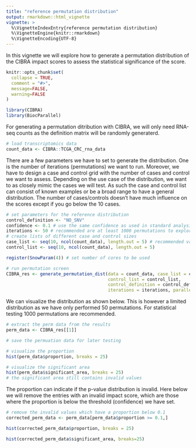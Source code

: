 ```yaml
---
title: "reference permutation distribution"
output: rmarkdown::html_vignette
vignette: >
  %\VignetteIndexEntry{reference permutation distribution}
  %\VignetteEngine{knitr::rmarkdown}
  %\VignetteEncoding{UTF-8}
---
```


In this vignette we will explore how to generate a permutation distribution of the CIBRA impact scores to assess the statistical significance of the score.

```r
knitr::opts_chunk$set(
  collapse = TRUE,
  comment = "#>",
  message=FALSE, 
  warning=FALSE
)
```

```r
library(CIBRA)
library(BiocParallel)
```

For generating a permutation ditribution with CIBRA, we will only need RNA-seq counts as the definition matrix will be randomly generaterd.

```r
# load transcriptomics data
count_data <- CIBRA::TCGA_CRC_rna_data
```

There are a few parameters we have to set to generate the distribution. One is the number of iterations (permutations) we want to run. Moreover, we have to design a case and control grid with the number of cases and control we want to assess. Depending on the use case of the distribution, we want to as closely mimic the cases we will test. As such the case and control list can consist of known examples or be a broad range to have a general distribution. The number of cases/controls doesn't have much influence on the scores except if you go below the 10 cases.

```r
# set parameters for the reference distribution
control_definition <- "NO_SNV"
confidence <- 0.1 # use the same confidence as used in standard analysis
iterations <- 50 # recommended are at least 1000 permutations to explore the full space
# create lists of different case and control sizes
case_list <- seq(10, ncol(count_data), length.out = 5) # recommended value is at least 20 different case and control values
control_list <- seq(10, ncol(count_data), length.out = 5)

register(SnowParam(4)) # set number of cores to be used

# run permutation screen
CIBRA_res <- generate_permutation_dist(data = count_data, case_list = case_list, 
                                       control_list = control_list, 
                                       control_definition = control_definition, confidence = confidence, 
                                       iterations = iterations, parallel = TRUE, permutation = "sample")
```

We can visualize the distribution as shown below. This is however a limited distribution as we have only performed 50 permutations. For statistical testing 1000 permutations are recommended.

```r
# extract the perm data from the results
perm_data <- CIBRA_res[[1]]

# save the permuation data for later testing

# visualize the proportion
hist(perm_data$proportion, breaks = 25)
```

```r
# visualize the significant area
hist(perm_data$significant_area, breaks = 25)
# the significant area still contains invalid values
```
The proportion can indicate if the p-value distribution is invalid. Here below we will remove the entries with an invalid impact score, which are those where the proportion is below the threshold (confidence) we have set.
```r
# remove the invalid values which have a proportion below 0.1
corrected_perm_data <- perm_data[perm_data$proportion >= 0.1,]

hist(corrected_perm_data$proportion, breaks = 25)
```

```r
hist(corrected_perm_data$significant_area, breaks=25)
```


